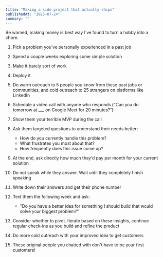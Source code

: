 ```yaml
---
title: "Making a side project that actually ships"
publishedAt: "2025-07-24"
summary: ""
---
```


Be warned, making money is best way I've found to turn a hobby into a chore.

1. Pick a problem you've personally experienced in a past job

2. Spend a couple weeks exploring some simple solution

3. Make it barely sort of work

4. Deploy it

5. Do warm outreach to 5 people you know from these past jobs or communities,
   and cold outreach to 25 strangers on platforms like LinkedIn

6. Schedule a video call with anyone who responds ("Can you do tomorrow at
   \_\_\_ on Google Meet for 20 minutes?")

7. Show them your terrible MVP during the call

8. Ask them targeted questions to understand their needs better:

    - How do you currently handle this problem?
    - What frustrates you most about that?
    - How frequently does this issue come up?

9. At the end, ask directly how much they'd pay per month for your current
   solution

10. Do not speak while they answer. Wait until they completely finish speaking

11. Write down their answers and get their phone number

12. Text them the following week and ask:

    - "Do you have a better idea for something I should build that would solve
      your biggest problem?"

13. Consider whether to pivot. Iterate based on these insights, continue
    regular check-ins as you build and refine the product

14. Do more cold outreach with your improved idea to get customers

15. These original people you chatted with don't have to be your first
    customers!
